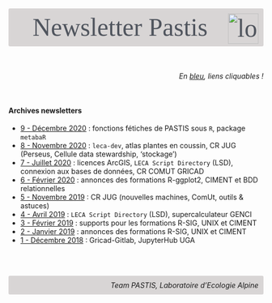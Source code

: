 
<style>
@import url('https://fonts.googleapis.com/css?family=Londrina+Solid:200,300|Medula+One');
header {
   font-family: 'Londrina Solid', cursive;
   font-weight: 300;
   font-size: 50px;
   line-height: 1.1;
   background-color: #d8d5d5;
   padding: 10px;
   margin-bottom: 50px;
   border-radius: 3px;
   color: #50555e;
}
h2 {
   background-color: #d8d5d5;
   padding: 10px;
   border-radius: 3px;
}
footer {
   background-color: #d8d5d5;
   padding: 10px;
   border-radius: 3px;
   text-align: right;
}
</style>

<br/>

<header>Newsletter Pastis<img src="images/leca-logo_image_2.jpg" alt="logo" width="60px" align="right"/></header>

<div style="text-align:right;">*En [bleu](), liens cliquables !*</div>
<br/>


#### Archives newsletters

+ [9 - Décembre 2020](https://leca-dev.github.io/newsletters/NEWSLETTER_LECA_9_2020-12.html) : fonctions fétiches de PASTIS sous `R`, package `metabaR`
+ [8 - Novembre 2020](https://leca-dev.github.io/newsletters/NEWSLETTER_LECA_8_2020-11.html) : `leca-dev`, atlas plantes en coussin, CR JUG (Perseus, Cellule data stewardship, 'stockage')
+ [7 - Juillet 2020](https://leca-dev.github.io/newsletters/NEWSLETTER_LECA_7_2020-07.html) : licences ArcGIS, `LECA Script Directory` (LSD), connexion aux bases de données, CR COMUT GRICAD
+ [6 - Février 2020](https://leca-dev.github.io/newsletters/NEWSLETTER_LECA_6_2020-02.html) : annonces des formations R-ggplot2, CIMENT et BDD relationnelles
+ [5 - Novembre 2019](https://leca-dev.github.io/newsletters/NEWSLETTER_LECA_5_2019-11.html) : CR JUG (nouvelles machines, ComUt, outils & astuces)
+ [4 - Avril 2019](https://leca-dev.github.io/newsletters/NEWSLETTER_LECA_4_2019-04.html) : `LECA Script Directory` (LSD), supercalculateur GENCI
+ [3 - Février 2019](https://leca-dev.github.io/newsletters/NEWSLETTER_LECA_3_2019-02.html) : supports pour les formations R-SIG, UNIX et CIMENT
+ [2 - Janvier 2019](https://leca-dev.github.io/newsletters/NEWSLETTER_LECA_2_2019-01.html) : annonces des formations R-SIG, UNIX et CIMENT
+ [1 - Décembre 2018](https://leca-dev.github.io/newsletters/NEWSLETTER_LECA_1_2018-12.html) : Gricad-Gitlab, JupyterHub UGA



<br/><br/>

<footer>*Team PASTIS, Laboratoire d'Ecologie Alpine*</footer>

<br/><br/>
